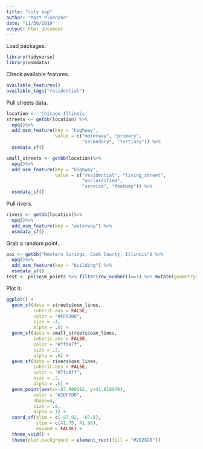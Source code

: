 ```yaml
---
title: "city map"
author: "Matt Ploenzke"
date: "11/30/2019"
output: html_document
---
```


Load packages.
```r
library(tidyverse)
library(osmdata)
```

Check available features.
```r
available_features()
available_tags("residential")
```

Pull streets data.
```r
location <- 'Chicago Illinois'
streets <- getbb(location) %>%
  opq()%>%
  add_osm_feature(key = "highway", 
                  value = c("motorway", "primary", 
                            "secondary", "tertiary")) %>%
  osmdata_sf()

small_streets <- getbb(location)%>%
  opq()%>%
  add_osm_feature(key = "highway", 
                  value = c("residential", "living_street",
                            "unclassified",
                            "service", "footway")) %>%
  osmdata_sf()
```

Pull rivers.
```r
rivers <- getbb(location)%>%
  opq()%>%
  add_osm_feature(key = "waterway") %>%
  osmdata_sf()
```

Grab a random point.
```r
poi <- getbb("Western Springs, Cook County, Illinois") %>%
  opq()%>%
  add_osm_feature(key = "building") %>%
  osmdata_sf() 
test <- poi$osm_points %>% filter(row_number()==1) %>% mutate(geometry='(-87.900582 41.818970)')
```

Plot it.
```r
ggplot() +  
  geom_sf(data = streets$osm_lines,
          inherit.aes = FALSE,
          color = "#FF6300",
          size = .4,
          alpha = .8) +
  geom_sf(data = small_streets$osm_lines,
          inherit.aes = FALSE,
          color = "#ffbe7f",
          size = .2,
          alpha = .6) +
  geom_sf(data = rivers$osm_lines,
          inherit.aes = FALSE,
          color = "#7fc0ff",
          size = .2,
          alpha = .5) +
  geom_point(aes(x=-87.900582, y=41.818970),
          color = "#2DFF00",
          shape=4, 
          size = .8,
          alpha = 1) + 
  coord_sf(xlim = c(-87.92, -87.5), 
           ylim = c(41.75, 41.96),
           expand = FALSE) +
  theme_void() +
  theme(plot.background = element_rect(fill = "#282828"))
```

